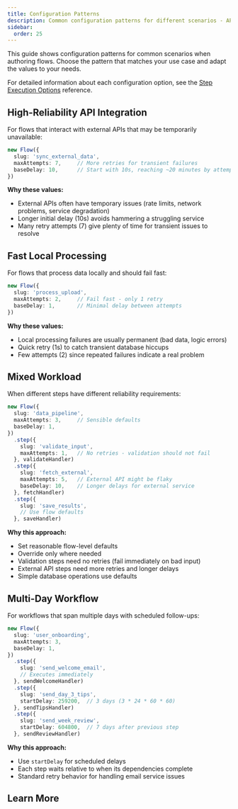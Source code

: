 ```yaml
---
title: Configuration Patterns
description: Common configuration patterns for different scenarios - API integrations, local processing, and multi-day workflows.
sidebar:
  order: 25
---
```



This guide shows configuration patterns for common scenarios when authoring flows. Choose the pattern that matches your use case and adapt the values to your needs.

For detailed information about each configuration option, see the [Step Execution Options](/reference/configuration/step-execution/) reference.

## High-Reliability API Integration

For flows that interact with external APIs that may be temporarily unavailable:

```typescript
new Flow({
  slug: 'sync_external_data',
  maxAttempts: 7,     // More retries for transient failures
  baseDelay: 10,      // Start with 10s, reaching ~20 minutes by attempt 7
})
```

**Why these values:**
- External APIs often have temporary issues (rate limits, network problems, service degradation)
- Longer initial delay (10s) avoids hammering a struggling service
- Many retry attempts (7) give plenty of time for transient issues to resolve

## Fast Local Processing

For flows that process data locally and should fail fast:

```typescript
new Flow({
  slug: 'process_upload',
  maxAttempts: 2,     // Fail fast - only 1 retry
  baseDelay: 1,       // Minimal delay between attempts
})
```

**Why these values:**
- Local processing failures are usually permanent (bad data, logic errors)
- Quick retry (1s) to catch transient database hiccups
- Few attempts (2) since repeated failures indicate a real problem

## Mixed Workload

When different steps have different reliability requirements:

```typescript
new Flow({
  slug: 'data_pipeline',
  maxAttempts: 3,     // Sensible defaults
  baseDelay: 1,
})
  .step({
    slug: 'validate_input',
    maxAttempts: 1,   // No retries - validation should not fail
  }, validateHandler)
  .step({
    slug: 'fetch_external',
    maxAttempts: 5,   // External API might be flaky
    baseDelay: 10,    // Longer delays for external service
  }, fetchHandler)
  .step({
    slug: 'save_results',
    // Use flow defaults
  }, saveHandler)
```

**Why this approach:**
- Set reasonable flow-level defaults
- Override only where needed
- Validation steps need no retries (fail immediately on bad input)
- External API steps need more retries and longer delays
- Simple database operations use defaults

## Multi-Day Workflow

For workflows that span multiple days with scheduled follow-ups:

```typescript
new Flow({
  slug: 'user_onboarding',
  maxAttempts: 3,
  baseDelay: 1,
})
  .step({
    slug: 'send_welcome_email',
    // Executes immediately
  }, sendWelcomeHandler)
  .step({
    slug: 'send_day_3_tips',
    startDelay: 259200,  // 3 days (3 * 24 * 60 * 60)
  }, sendTipsHandler)
  .step({
    slug: 'send_week_review',
    startDelay: 604800,  // 7 days after previous step
  }, sendReviewHandler)
```

**Why this approach:**
- Use `startDelay` for scheduled delays
- Each step waits relative to when its dependencies complete
- Standard retry behavior for handling email service issues

## Learn More

<CardGrid>
  <LinkCard
    title="Step Execution Options"
    href="/reference/configuration/step-execution/"
    description="Complete reference for all configuration options and their defaults"
  />
  <LinkCard
    title="Worker Configuration"
    href="/reference/configuration/worker/"
    description="Configure EdgeWorker concurrency and polling behavior"
  />
  <LinkCard
    title="Tune Deployed Flows"
    href="/deploy/tune-flow-config/"
    description="Adjust configuration for production flows without redeploying"
  />
</CardGrid>
